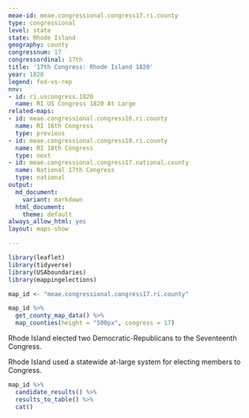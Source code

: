 ```yaml
---
meae-id: meae.congressional.congress17.ri.county
type: congressional
level: state
state: Rhode Island
geography: county
congressnum: 17
congressordinal: 17th
title: '17th Congress: Rhode Island 1820'
year: 1820
legend: fed-vs-rep
nnv:
- id: ri.uscongress.1820
  name: RI US Congress 1820 At Large
related-maps:
- id: meae.congressional.congress16.ri.county
  name: RI 16th Congress
  type: previous
- id: meae.congressional.congress18.ri.county
  name: RI 18th Congress
  type: next
- id: meae.congressional.congress17.national.county
  name: National 17th Congress
  type: national
output:
  md_document:
    variant: markdown
  html_document:
    theme: default
always_allow_html: yes
layout: maps-show

---
```


```r
library(leaflet)
library(tidyverse)
library(USAboundaries)
library(mappingelections)

map_id <- "meae.congressional.congress17.ri.county"
```

<div class="map">

```r
map_id %>%
  get_county_map_data() %>%
  map_counties(height = "500px", congress = 17)
```

</div>

Rhode Island elected two Democratic-Republicans to the Seventeenth Congress.

Rhode Island used a statewide at-large system for electing members to Congress.

<div class="results-table">

```r
map_id %>%
  candidate_results() %>%
  results_to_table() %>%
  cat()
```

</div>
